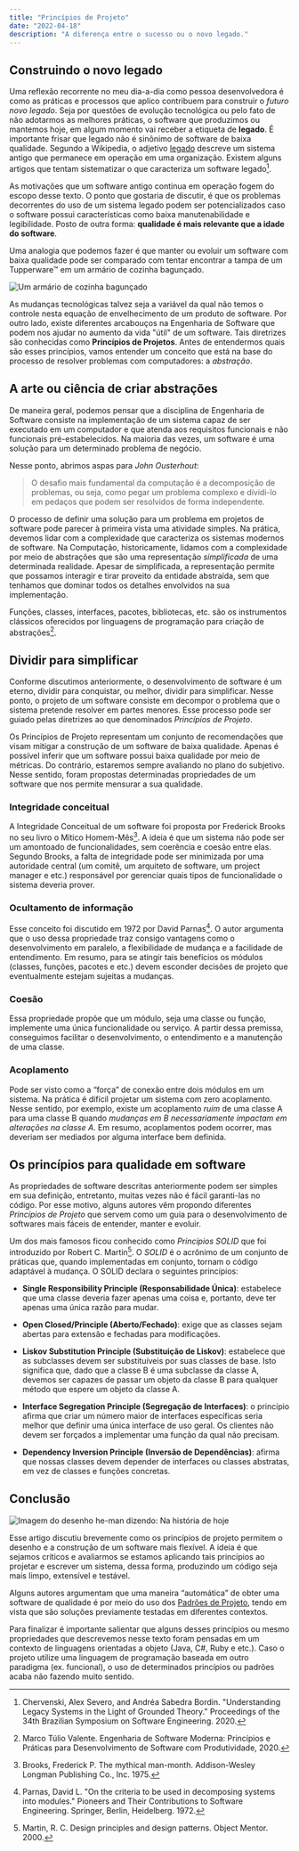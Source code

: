 ```yaml
---
title: "Princípios de Projeto"
date: "2022-04-18"
description: "A diferença entre o sucesso ou o novo legado."
---
```


## Construindo o novo legado

Uma reflexão recorrente no meu dia-a-dia como pessoa desenvolvedora é como as
práticas e processos que aplico contribuem para construir o _futuro novo
legado_. Seja por questões de evolução tecnológica ou pelo fato de não adotarmos
as melhores práticas, o software que produzimos ou mantemos hoje, em algum
momento vai receber a etiqueta de **legado**. É importante frisar que legado não
é sinônimo de software de baixa qualidade. Segundo a Wikipedia, o adjetivo
[legado](https://pt.wikipedia.org/wiki/Sistema_legado) descreve um sistema
antigo que permanece em operação em uma organização. Existem alguns artigos que
tentam sistematizar o que caracteriza um software legado[^Chervenski,2020].

As motivações que um software antigo continua em operação fogem do escopo desse
texto. O ponto que gostaria de discutir, é que os problemas decorrentes do uso
de um sistema legado podem ser potencializados caso o software possui
características como  baixa manutenabilidade e legibilidade. Posto de outra
forma: **qualidade é mais relevante que a idade do software**.

Uma analogia que podemos fazer é que manter ou evoluir um software com baixa
qualidade pode ser comparado com tentar encontrar a tampa de um Tupperware™ em
um armário de cozinha bagunçado.

![Um armário de cozinha bagunçado](./messy.jpg)

As mudanças tecnológicas talvez seja a variável da qual não temos o controle
nesta equação de envelhecimento de um produto de software. Por outro lado,
existe diferentes arcabouços na Engenharia de Software que podem nos ajudar no
aumento da vida "útil" de um software. Tais diretrizes são conhecidas como
**Princípios de Projetos**. Antes de entendermos quais são esses princípios,
vamos entender um conceito que está na base do processo de resolver problemas
com computadores: a _abstração_.

## A arte ou ciência de criar abstrações

De maneira geral, podemos pensar que a disciplina de Engenharia de Software
consiste na implementação de um sistema capaz de ser executado em um computador
e que atenda aos requisitos funcionais e não funcionais pré-estabelecidos. Na
maioria das vezes, um software é uma solução para um determinado problema de
negócio.

Nesse ponto, abrimos aspas para _John Ousterhout_:

> O desafio mais fundamental da computação é a decomposição de problemas, ou
seja, como pegar um problema complexo e dividi-lo em pedaços que podem ser
resolvidos de forma independente.

O processo de definir uma solução para um problema em projetos de software pode
parecer à primeira vista uma atividade simples. Na prática, devemos lidar com a
complexidade que caracteriza os sistemas modernos de software. Na Computação,
historicamente, lidamos com a complexidade por meio de abstrações que são uma
representação _simplificada_ de uma determinada realidade. Apesar de
simplificada, a representação permite que possamos interagir e tirar proveito da
entidade abstraída, sem que tenhamos que dominar todos os detalhes envolvidos na
sua implementação.

Funções, classes, interfaces, pacotes, bibliotecas, etc. são os instrumentos
clássicos oferecidos por linguagens de programação para criação de
abstrações[^Valente,2020].

## Dividir para simplificar

Conforme discutimos anteriormente, o desenvolvimento de software é um eterno,
dividir para conquistar, ou melhor, dividir para simplificar. Nesse ponto, o
projeto de um software consiste em decompor o problema que o sistema pretende
resolver em partes menores. Esse processo pode ser guiado pelas diretrizes ao
que denominados _Princípios de Projeto_.

Os Princípios de Projeto representam um conjunto de recomendações que visam
mitigar a construção de um software de baixa qualidade. Apenas é possível
inferir que um software possui baixa qualidade por meio de métricas. Do
contrário, estaremos sempre avaliando no plano do subjetivo. Nesse sentido,
foram propostas determinadas propriedades de um software que nos permite
mensurar a sua qualidade.

### Integridade conceitual

A Integridade Conceitual de um software foi proposta por Frederick Brooks no seu
livro o Mítico Homem-Mês[^Brooks,1975]. A ideia é que um sistema não pode ser um
amontoado de funcionalidades, sem coerência e coesão entre elas. Segundo Brooks,
a falta de integridade pode ser minimizada por uma autoridade central (um
comitê, um arquiteto de software, um project manager e etc.) responsável por
gerenciar quais tipos de funcionalidade o sistema deveria prover.

### Ocultamento de informação

Esse conceito foi discutido em 1972 por David Parnas[^Parnas,1972]. O autor
argumenta que o uso dessa propriedade traz consigo vantagens como o
desenvolvimento em paralelo, a flexibilidade de mudança e a facilidade de
entendimento. Em resumo, para se atingir tais benefícios os módulos (classes,
funções, pacotes e etc.) devem esconder decisões de projeto que eventualmente
estejam sujeitas a mudanças.

### Coesão

Essa propriedade propõe que um módulo, seja uma classe ou função, implemente uma
única funcionalidade ou serviço. A partir dessa premissa, conseguimos facilitar
o desenvolvimento, o entendimento e a manutenção de uma classe.

### Acoplamento

Pode ser visto como a “força” de conexão entre dois módulos em um sistema. Na
prática é difícil projetar um sistema com zero acoplamento. Nesse sentido, por
exemplo, existe um acoplamento _ruim_ de uma classe A para uma classe B quando
_mudanças em B necessariamente impactam em alterações na classe A_. Em resumo,
acoplamentos podem ocorrer, mas deveriam ser mediados por alguma interface bem
definida.

## Os princípios para qualidade em software

As propriedades de software descritas anteriormente podem ser simples em sua
definição, entretanto, muitas vezes não é fácil garanti-las no código. Por esse
motivo, alguns autores vêm propondo diferentes _Princípios de Projeto_ que
servem como um guia para o desenvolvimento de softwares mais fáceis de entender,
manter e evoluir.

Um dos mais famosos ficou conhecido como _Princípios SOLID_ que foi introduzido
por Robert C. Martin[^Martin,2000]. O _SOLID_ é o acrônimo de um conjunto de
práticas que, quando implementadas em conjunto, tornam o código adaptável à
mudança. O SOLID declara o seguintes princípios:

- **Single Responsibility Principle (Responsabilidade Única)**: estabelece que
uma classe deveria fazer apenas uma coisa e, portanto, deve ter apenas uma única
razão para mudar.

- **Open Closed/Principle (Aberto/Fechado)**: exige que as classes sejam abertas
para extensão e fechadas para modificações.

- **Liskov Substitution Principle (Substituição de Liskov)**: estabelece que as
subclasses devem ser substituíveis por suas classes de base. Isto significa que,
dado que a classe B é uma subclasse da classe A, devemos ser capazes de passar
um objeto da classe B para qualquer método que espere um objeto da classe A.

- **Interface Segregation Principle (Segregação de Interfaces)**: o princípio
afirma que criar um número maior de interfaces específicas seria melhor que
definir uma única interface de uso geral. Os clientes não devem ser forçados a
implementar uma função da qual não precisam.

- **Dependency Inversion Principle (Inversão de Dependências)**: afirma que
nossas classes devem depender de interfaces ou classes abstratas, em vez de
classes e funções concretas.

## Conclusão

![Imagem do desenho he-man dizendo: Na história de hoje](./he-man.jpg)

Esse artigo discutiu brevemente como os princípios de projeto permitem o desenho
e a construção de um software mais flexível. A ideia é que sejamos críticos e
avaliarmos se estamos aplicando tais princípios ao projetar e escrever um
sistema, dessa forma, produzindo um código seja mais limpo, extensível e
testável.

Alguns autores argumentam que uma maneira “automática” de obter uma software de
qualidade é por meio do uso dos [Padrões de
Projeto](https://clementino-notes.netlify.app/blog/design-patterns-101/), tendo
em vista que são soluções previamente testadas em diferentes contextos.

Para finalizar é importante salientar que alguns desses princípios ou mesmo
propriedades que descrevemos nesse texto foram pensadas em um contexto de
linguagens orientadas a objeto (Java, C#, Ruby e etc.). Caso o projeto utilize
uma linguagem de programação baseada em outro paradigma (ex. funcional), o uso
de determinados princípios ou padrões acaba não fazendo muito sentido.

[^Chervenski,2020]:
    Chervenski, Alex Severo, and Andréa Sabedra Bordin. "Understanding Legacy
    Systems in the Light of Grounded Theory." Proceedings of the 34th Brazilian
    Symposium on Software Engineering. 2020.
[^Valente,2020]:
    Marco Túlio Valente. Engenharia de Software Moderna: Princípios e Práticas
    para Desenvolvimento de Software com Produtividade, 2020.
[^Brooks,1975]:
    Brooks, Frederick P. The mythical man-month. Addison-Wesley Longman
    Publishing Co., Inc. 1975.
[^Parnas,1972]:
    Parnas, David L. "On the criteria to be used in decomposing systems into
    modules." Pioneers and Their Contributions to Software Engineering.
    Springer, Berlin, Heidelberg. 1972.
[^Martin,2000]:
    Martin, R. C. Design principles and design patterns. Object Mentor. 2000.
